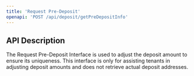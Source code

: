 ```yaml
---
title: 'Request Pre-Deposit'
openapi: 'POST /api/deposit/getPreDepositInfo'
---
```


## API Description

The Request Pre-Deposit Interface is used to adjust the deposit amount to ensure its uniqueness.
This interface is only for assisting tenants in adjusting deposit amounts and does not retrieve actual deposit addresses.